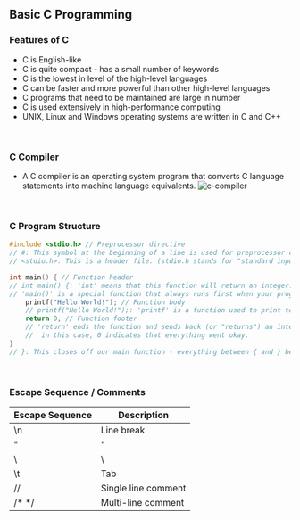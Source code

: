 ## Basic C Programming

### Features of C
- C is English-like
- C is quite compact - has a small number of keywords
- C is the lowest in level of the high-level languages
- C can be faster and more powerful than other high-level languages
- C programs that need to be maintained are large in number
- C is used extensively in high-performance computing
- UNIX, Linux and Windows operating systems are written in C and C++

<br />

### C Compiler
- A C compiler is an operating system program that converts C language statements into machine language equivalents.
![c-compiler](../.././src/c-compiler.png)

<br />

### C Program Structure
```c
#include <stdio.h> // Preprocessor directive
// #: This symbol at the beginning of a line is used for preprocessor commands.
// <stdio.h>: This is a header file. (stdio.h stands for "standard input-output header")

int main() { // Function header
// int main() {: 'int' means that this function will return an integer. 
// 'main()' is a special function that always runs first when your program starts.
    printf("Hello World!"); // Function body
    // printf("Hello World!");: 'printf' is a function used to print text on your screen.
    return 0; // Function footer
    // 'return' ends the function and sends back (or "returns") an integer value
    //  in this case, 0 indicates that everything went okay.
}
// }: This closes off our main function - everything between { and } belongs to main().
```

<br />

### Escape Sequence / Comments
| Escape Sequence | Description            |
|-----------------|------------------------|
| \n              | Line break             |
| \"              | "                      |
| \\              | \                      |
| \t              | Tab                    |
| //              | Single line comment    |
| /* */           | Multi-line comment     |

